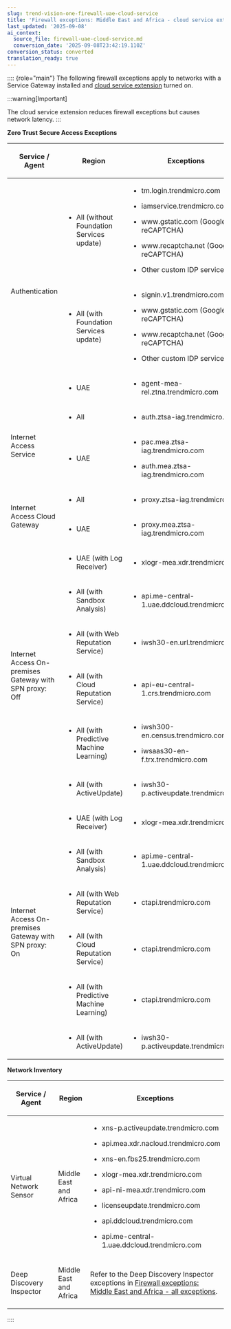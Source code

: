 ```yaml
---
slug: trend-vision-one-firewall-uae-cloud-service
title: 'Firewall exceptions: Middle East and Africa - cloud service extension'
last_updated: '2025-09-08'
ai_context:
  source_file: firewall-uae-cloud-service.md
  conversion_date: '2025-09-08T23:42:19.110Z'
conversion_status: converted
translation_ready: true
---
```


:::: {role="main"}
The following firewall exceptions apply to networks with a Service Gateway installed and [cloud service extension](cloud-service-extension.mdx) turned on.

:::warning[Important]

The cloud service extension reduces firewall exceptions but causes network latency.
:::

**Zero Trust Secure Access Exceptions**

<table>
<colgroup>
<col style="width: 23%" />
<col style="width: 15%" />
<col style="width: 62%" />
</colgroup>
<thead>
<tr>
<th><p>Service / Agent</p></th>
<th><p>Region</p></th>
<th><p>Exceptions</p></th>
</tr>
</thead>
<tbody>
<tr>
<td rowspan="3"><p>Authentication</p></td>
<td><ul>
<li>All (without Foundation Services update)</li>
</ul></td>
<td><ul>
<li><p>tm.login.trendmicro.com</p></li>
<li><p>iamservice.trendmicro.com</p></li>
<li><p>www.gstatic.com (Google reCAPTCHA)</p></li>
<li><p>www.recaptcha.net (Google reCAPTCHA)</p></li>
<li><p>Other custom IDP services</p></li>
</ul></td>
</tr>
<tr>
<td><ul>
<li>All (with Foundation Services update)</li>
</ul></td>
<td><ul>
<li><p>signin.v1.trendmicro.com</p></li>
<li><p>www.gstatic.com (Google reCAPTCHA)</p></li>
<li><p>www.recaptcha.net (Google reCAPTCHA)</p></li>
<li><p>Other custom IDP services</p></li>
</ul></td>
</tr>
<tr>
<td><ul>
<li>UAE</li>
</ul></td>
<td><ul>
<li><p>agent-mea-rel.ztna.trendmicro.com</p></li>
</ul></td>
</tr>
<tr>
<td rowspan="2"><p>Internet Access Service</p></td>
<td><ul>
<li><p>All</p></li>
</ul></td>
<td><ul>
<li><p>auth.ztsa-iag.trendmicro.com</p></li>
</ul></td>
</tr>
<tr>
<td><ul>
<li><p>UAE</p></li>
</ul></td>
<td><ul>
<li><p>pac.mea.ztsa-iag.trendmicro.com</p></li>
<li><p>auth.mea.ztsa-iag.trendmicro.com</p></li>
</ul></td>
</tr>
<tr>
<td rowspan="2"><p>Internet Access Cloud Gateway</p></td>
<td><ul>
<li><p>All</p></li>
</ul></td>
<td><ul>
<li><p>proxy.ztsa-iag.trendmicro.com</p></li>
</ul></td>
</tr>
<tr>
<td><ul>
<li><p>UAE</p></li>
</ul></td>
<td><ul>
<li><p>proxy.mea.ztsa-iag.trendmicro.com</p></li>
</ul></td>
</tr>
<tr>
<td rowspan="6"><p>Internet Access On-premises Gateway with SPN proxy: Off</p></td>
<td><ul>
<li><p>UAE (with Log Receiver)</p></li>
</ul></td>
<td><ul>
<li><p>xlogr-mea.xdr.trendmicro.com</p></li>
</ul></td>
</tr>
<tr>
<td><ul>
<li><p>All (with Sandbox Analysis)</p></li>
</ul></td>
<td><ul>
<li><p>api.me-central-1.uae.ddcloud.trendmicro.com</p></li>
</ul></td>
</tr>
<tr>
<td><ul>
<li><p>All (with Web Reputation Service)</p></li>
</ul></td>
<td><ul>
<li><p>iwsh30-en.url.trendmicro.com</p></li>
</ul></td>
</tr>
<tr>
<td><ul>
<li><p>All (with Cloud Reputation Service)</p></li>
</ul></td>
<td><ul>
<li><p>api-eu-central-1.crs.trendmicro.com</p></li>
</ul></td>
</tr>
<tr>
<td><ul>
<li><p>All (with Predictive Machine Learning)</p></li>
</ul></td>
<td><ul>
<li><p>iwsh300-en.census.trendmicro.com</p></li>
<li><p>iwsaas30-en-f.trx.trendmicro.com</p></li>
</ul></td>
</tr>
<tr>
<td><ul>
<li><p>All (with ActiveUpdate)</p></li>
</ul></td>
<td><ul>
<li><p>iwsh30-p.activeupdate.trendmicro.com</p></li>
</ul></td>
</tr>
<tr>
<td rowspan="6"><p>Internet Access On-premises Gateway with SPN proxy: On</p></td>
<td><ul>
<li><p>UAE (with Log Receiver)</p></li>
</ul></td>
<td><ul>
<li><p>xlogr-mea.xdr.trendmicro.com</p></li>
</ul></td>
</tr>
<tr>
<td><ul>
<li><p>All (with Sandbox Analysis)</p></li>
</ul></td>
<td><ul>
<li><p>api.me-central-1.uae.ddcloud.trendmicro.com</p></li>
</ul></td>
</tr>
<tr>
<td><ul>
<li><p>All (with Web Reputation Service)</p></li>
</ul></td>
<td><ul>
<li><p>ctapi.trendmicro.com</p></li>
</ul></td>
</tr>
<tr>
<td><ul>
<li><p>All (with Cloud Reputation Service)</p></li>
</ul></td>
<td><ul>
<li><p>ctapi.trendmicro.com</p></li>
</ul></td>
</tr>
<tr>
<td><ul>
<li><p>All (with Predictive Machine Learning)</p></li>
</ul></td>
<td><ul>
<li><p>ctapi.trendmicro.com</p></li>
</ul></td>
</tr>
<tr>
<td><ul>
<li><p>All (with ActiveUpdate)</p></li>
</ul></td>
<td><ul>
<li><p>iwsh30-p.activeupdate.trendmicro.com</p></li>
</ul></td>
</tr>
</tbody>
</table>

**Network Inventory**

<table>
<colgroup>
<col style="width: 23%" />
<col style="width: 15%" />
<col style="width: 62%" />
</colgroup>
<thead>
<tr>
<th><p>Service / Agent</p></th>
<th><p>Region</p></th>
<th><p>Exceptions</p></th>
</tr>
</thead>
<tbody>
<tr>
<td><p>Virtual Network Sensor</p></td>
<td><p>Middle East and Africa</p></td>
<td><ul>
<li><p>xns-p.activeupdate.trendmicro.com</p></li>
<li><p>api.mea.xdr.nacloud.trendmicro.com</p></li>
<li><p>xns-en.fbs25.trendmicro.com</p></li>
<li><p>xlogr-mea.xdr.trendmicro.com</p></li>
<li><p>api-ni-mea.xdr.trendmicro.com</p></li>
<li><p>licenseupdate.trendmicro.com</p></li>
<li><p>api.ddcloud.trendmicro.com</p></li>
<li><p>api.me-central-1.uae.ddcloud.trendmicro.com</p></li>
</ul></td>
</tr>
<tr>
<td><p>Deep Discovery Inspector</p></td>
<td><p>Middle East and Africa</p></td>
<td><p>Refer to the Deep Discovery Inspector exceptions in <a href="trend-vision-one-firewall-uae-all-exceptions">Firewall exceptions: Middle East and Africa - all exceptions</a>.</p></td>
</tr>
</tbody>
</table>
::::

